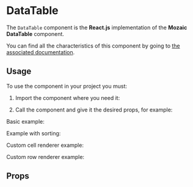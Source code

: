 
[//]: # (import { Basic, SortingRows, CustomRows, ClickableRows, argTypes } from './DataTable.stories';)


<Meta title="Components/DataTable" component={DataTable} />

# DataTable

The `DataTable` component is the **React.js** implementation of the **Mozaic DataTable** component.

You can find all the characteristics of this component by going to [the associated documentation](https://mozaic.adeo.cloud/Components/DataTable/).

## Usage

To use the component in your project you must:

1. Import the component where you need it:

<Source language="javascript" code="import { DataTable } from '@mozaic-ds/react';" />

2. Call the component and give it the desired props, for example:

Basic example:

<Canvas>
    <Story story={Basic} />
</Canvas>

Example with sorting:

<Canvas>
    <Story story={Sorting} />
</Canvas>

Custom cell renderer example:

<Canvas>
    <Story story={CustomCellRenderer} />
</Canvas>

Custom row renderer example:

<Canvas>
    <Story story={CustomRowRenderer} />
</Canvas>

[//]: # ()
[//]: # (Clickable rows)

[//]: # ()
[//]: # (<Canvas withSource="open">)

[//]: # (    <Story story={ClickableRows} />)

[//]: # (</Canvas>)


## Props

<ArgsTable of={DataTable} />
